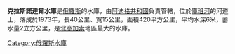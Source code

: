 '''克拉斯諾達爾水庫'''是[[俄羅斯|俄羅斯]]的水庫，由[[阿迪格共和國|阿迪格共和國]]負責管轄，位於[[庫班河|庫班河]]的河道上，落成於1973年，長40公里、寬15公里，面積420平方公里，平均水深6米，蓄水量2立方公里，是[[北高加索|北高加索]]地區最大的水庫。

{{Russia-geo-stub}}
[[Category:俄羅斯水庫|Category:俄羅斯水庫]]